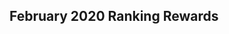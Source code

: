 ==February 2020 Ranking Rewards==
{{Update/RankingRewards

|banner = 

|new_equipment = Swordfish Mk.II Kai (Reconnaissance Seaplane Model)
|new_equipment_2 = Swordfish Mk.III Kai (Seaplane Model/Skilled)
|new_equipment_3 = Fairey Seafox Kai

|top5_1 = Prototype Type 97 Torpedo Bomber Kai (Skilled) No. 3 Model E (w/ Type 6 Airborne Radar Kai)
|top5_1_x = 1
|top5_2 = Swordfish Mk.II Kai (Reconnaissance Seaplane Model)
|top5_2_x = 1
|top5_3 = Swordfish Mk.III Kai (Seaplane Model/Skilled)
|top5_3_x = 1
|top5_4 = Fairey Seafox Kai
|top5_4_x = 1

|top20_1 = Prototype Type 97 Torpedo Bomber Kai (Skilled) No. 3 Model E (w/ Type 6 Airborne Radar Kai)
|top20_1_x = 1
|top20_2 = Swordfish Mk.II Kai (Reconnaissance Seaplane Model)
|top20_2_x = 1
|top20_3 = Swordfish Mk.III Kai (Seaplane Model/Skilled)
|top20_3_x = 1

|top100_1 =  Prototype Type 97 Torpedo Bomber Kai No. 3 Model E (w/ Type 6 Airborne Radar Kai)
|top100_1_x = 1
|top100_2 = Swordfish Mk.II Kai (Reconnaissance Seaplane Model)
|top100_2_x = 1
|top100_3 =  Swordfish Mk.III Kai (Seaplane Model/Skilled)
|top100_3_x = 1

|top500_1 = Prototype Type 97 Torpedo Bomber Kai No. 3 Model E (w/ Type 6 Airborne Radar Kai)
|top500_1_x = 1
|top500_2 = Swordfish Mk.II Kai (Reconnaissance Seaplane Model)
|top500_2_x = 1

}}